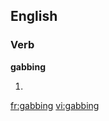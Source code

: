 ==English==

===Verb===
'''gabbing'''

# {{present participle of|[[gab]]}}

{{anagrams:en/abbggin}}
[[fr:gabbing]]
[[vi:gabbing]]